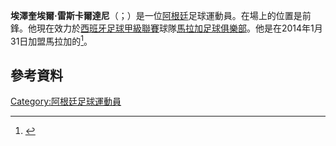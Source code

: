 {{noteta
|T=zh-hans:埃澤奎埃爾·雷斯卡爾達尼;zh-hk:埃澤奎埃爾·雷斯卡爾達尼;zh-tw:艾日奎利·雷斯卡達尼
|1=zh-hans:埃澤奎埃爾;zh-hk:埃澤奎埃爾;zh-tw:艾日奎利;
|2=zh-hans:雷斯卡爾達尼;zh-hk:雷斯卡爾達尼;zh-tw:雷斯卡達尼;
}}
'''埃澤奎埃爾·雷斯卡爾達尼'''（{{lang-es|Ezequiel Rescaldani}}；{{bd|1992年|6月11日}}）是一位[[阿根廷|阿根廷]]足球運動員。在場上的位置是前鋒。他現在效力於[[西班牙足球甲級聯賽|西班牙足球甲級聯賽]]球隊[[馬拉加足球俱樂部|馬拉加足球俱樂部]]。他是在2014年1月31日加盟馬拉加的<ref>{{cite web |url=http://www.malagacf.com/es/noticia/primer-equipo/rescaldani-estoy-orgulloso-estar-malaga-cf/241/70969 |title=Rescaldani: "I'm proud to be a part of Málaga CF |publisher=Málaga's official website |accessdate=31 January 2014 |archive-date=2014-02-03 |archive-url=https://web.archive.org/web/20140203003958/http://www.malagacf.com/es/noticia/primer-equipo/rescaldani-estoy-orgulloso-estar-malaga-cf/241/70969 |dead-url=no }}</ref>。 

==參考資料==
{{Reflist}}
{{DEFAULTSORT: Rescaldani, Ezequiel}} 
[[Category:阿根廷足球運動員|Category:阿根廷足球運動員]]